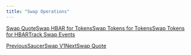```yaml
---
title: "Swap Operations"
---
```


[Swap Quote](/developer/saucerswap-v1/swap-operations/swap-quote)[Swap HBAR for Tokens](/developer/saucerswap-v1/swap-operations/swap-hbar-for-tokens)[Swap Tokens for Tokens](/developer/saucerswap-v1/swap-operations/swap-tokens-for-tokens)[Swap Tokens for HBAR](/developer/saucerswap-v1/swap-operations/swap-tokens-for-hbar)[Track Swap Events](/developer/saucerswap-v1/swap-operations/track-swap-events)

[PreviousSaucerSwap V1](/developer/saucerswap-v1)[NextSwap Quote](/developer/saucerswap-v1/swap-operations/swap-quote)